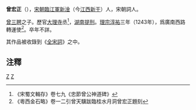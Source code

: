 '''曾宏正'''（{{bd|?||?||}}），[[宋朝|宋朝]][[臨江軍|臨江軍]][[新淦|新淦]]（今[[江西|江西]][[新干|新干]]）人，宋朝詞人。

[[曾三聘|曾三聘]]之子。歷官[[大理寺|大理寺]]丞<ref>《宋蜀文輯存》卷七九《忠節曾公神道碑》</ref>，[[湖南|湖南]][[提刑|提刑]]。[[宋理宗|理宗]][[淳祐|淳祐]]三年（1243年），爲廣南西路轉運使<ref>《粵西金石略》卷一二引曾天驥跋臨桂水月洞曾宏正題刻</ref>。卒年不詳。

其作品被收錄到《[[全宋詞|全宋詞]]》之中。

==注釋==
{{wikisource|全宋詞/曾宏正|《全宋詞》中曾宏正的作品}}
<div class="references-small">
<references />
</div>


{{宋朝人小作品}}

[[Category:宋朝政治人物|Z]]
[[Category:宋朝詞人|Z]]